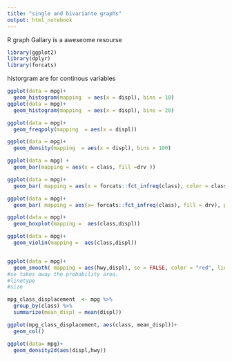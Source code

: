 ```yaml
---
title: "single and bivariante graphs"
output: html_notebook
---
```



R graph Gallary is  a  aweseome resourse

```r
library(ggplot2)
library(dplyr)
library(forcats)
```

historgram  are for continous variables
```r
ggplot(data = mpg)+
  geom_histogram(mapping  = aes(x = displ), bins = 10)
ggplot(data = mpg)+
  geom_histogram(mapping  = aes(x = displ), bins = 20)
```

```r
ggplot(data = mpg)+
  geom_freqpoly(mapping  = aes(x = displ))
```
```r
ggplot(data = mpg)+
  geom_density(mapping  = aes(x = displ), bins = 100)
```



```r
ggplot(data = mpg) +
  geom_bar(mapping = aes(x = class, fill =drv ))
```

```r
ggplot(data = mpg)+
  geom_bar( mapping = aes(x = forcats::fct_infreq(class), color = class))

```

```r
ggplot(data = mpg)+
  geom_bar( mapping = aes(x= forcats::fct_infreq(class), fill = drv), position = "fill")
```


```r

ggplot(data = mpg)+
  geom_boxplot(mapping =  aes(class,displ))

```

```r
ggplot(data = mpg)+
  geom_violin(mapping =  aes(class,displ))

```



```r

```

```r
ggplot(data = mpg)+
  geom_smooth( mapping = aes(hwy,displ), se = FALSE, color = "red", linetype = 3)
#se takes away the probability area.
#linetype 
#size
```


```r
mpg_class_displacement  <- mpg %>% 
  group_by(class) %>% 
  summarize(mean_displ = mean(displ))
```


```r
ggplot(mpg_class_displacement, aes(class, mean_displ))+
  geom_col()
```
```r
ggplot(data= mpg)+
  geom_density2d(aes(displ,hwy))
```











